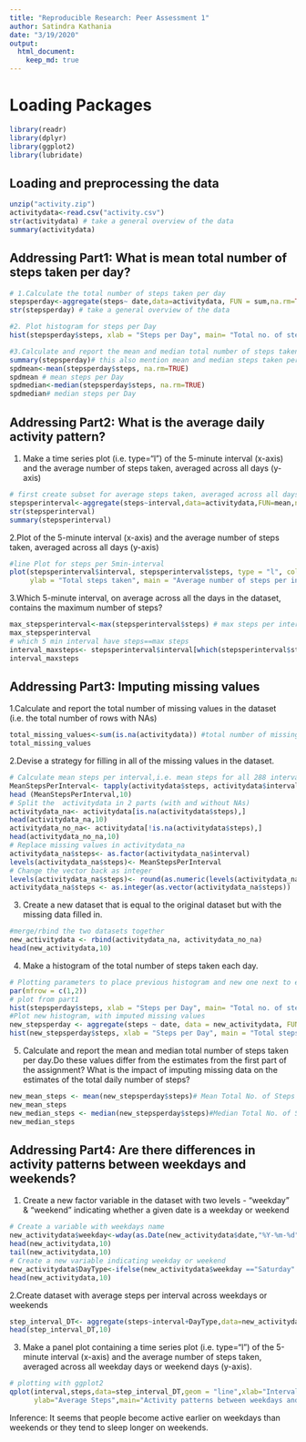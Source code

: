 ```yaml
---
title: "Reproducible Research: Peer Assessment 1"
author: Satindra Kathania
date: "3/19/2020"
output: 
  html_document:
    keep_md: true
---
```

# Loading Packages

```r
library(readr)
library(dplyr)
library(ggplot2)
library(lubridate)
```
##  Loading and preprocessing the data
```r
unzip("activity.zip")
activitydata<-read.csv("activity.csv")
str(activitydata) # take a general overview of the data
summary(activitydata)
```
## Addressing Part1: What is mean total number of steps taken per day?
```r
# 1.Calculate the total number of steps taken per day
stepsperday<-aggregate(steps~ date,data=activitydata, FUN = sum,na.rm=TRUE)
str(stepsperday) # take a general overview of the data
```
```r
#2. Plot histogram for steps per Day
hist(stepsperday$steps, xlab = "Steps per Day", main= "Total no. of steps taken per day",col="red")
```

```r
#3.Calculate and report the mean and median total number of steps taken per day
summary(stepsperday)# this also mention mean and median steps taken per Day
spdmean<-mean(stepsperday$steps, na.rm=TRUE) 
spdmean # mean steps per Day
spdmedian<-median(stepsperday$steps, na.rm=TRUE) 
spdmedian# median steps per Day
```
## Addressing Part2: What is the average daily activity pattern?
1. Make a time series plot (i.e. \color{red}{\verb|type = "l"|}type="l") of the 5-minute interval (x-axis) and the average number of steps taken, averaged across all days (y-axis)
```r
# first create subset for average steps taken, averaged across all days
stepsperinterval<-aggregate(steps~interval,data=activitydata,FUN=mean,na.rm=TRUE)
str(stepsperinterval)
summary(stepsperinterval)
```
2.Plot of the 5-minute interval (x-axis) and the average number of steps taken, averaged across all days (y-axis)
```r
#line Plot for steps per 5min-interval
plot(stepsperinterval$interval, stepsperinterval$steps, type = "l", col = "blue", xlab = "Intervals",
     ylab = "Total steps taken", main = "Average number of steps per interval")
```

3.Which 5-minute interval, on average across all the days in the dataset, contains the maximum number of steps?
```r
max_stepsperinterval<-max(stepsperinterval$steps) # max steps per interval
max_stepsperinterval
# which 5 min interval have steps==max steps
interval_maxsteps<- stepsperinterval$interval[which(stepsperinterval$steps == max_stepsperinterval)]
interval_maxsteps
```
## Addressing Part3: Imputing missing values
1.Calculate and report the total number of missing values in the dataset (i.e. the total number of rows with NAs)
```r
total_missing_values<-sum(is.na(activitydata)) #total number of missing values in the dataset
total_missing_values
```
2.Devise a strategy for filling in all of the missing values in the dataset.
```r
# Calculate mean steps per interval,i.e. mean steps for all 288 intervals
MeanStepsPerInterval<- tapply(activitydata$steps, activitydata$interval, mean, na.rm = TRUE)
head (MeanStepsPerInterval,10)
# Split the  activitydata in 2 parts (with and without NAs)
activitydata_na<- activitydata[is.na(activitydata$steps),]
head(activitydata_na,10)
activitydata_no_na<- activitydata[!is.na(activitydata$steps),]
head(activitydata_no_na,10)
# Replace missing values in activitydata_na
activitydata_na$steps<- as.factor(activitydata_na$interval)
levels(activitydata_na$steps)<- MeanStepsPerInterval
# Change the vector back as integer 
levels(activitydata_na$steps)<- round(as.numeric(levels(activitydata_na$steps)))
activitydata_na$steps <- as.integer(as.vector(activitydata_na$steps))
```
3. Create a new dataset that is equal to the original dataset but with the missing data filled in.
```r
#merge/rbind the two datasets together
new_activitydata <- rbind(activitydata_na, activitydata_no_na)
head(new_activitydata,10)
```

4. Make a histogram of the total number of steps taken each day.  
```r
# Plotting parameters to place previous histogram and new one next to each other
par(mfrow = c(1,2))
# plot from part1
hist(stepsperday$steps, xlab = "Steps per Day", main= "Total no. of steps taken per day",col="red")
#Plot new histogram, with imputed missing values
new_stepsperday <- aggregate(steps ~ date, data = new_activitydata, FUN = sum)
hist(new_stepsperday$steps, xlab = "Steps per Day", main = "Total steps per day with NA fill", col = "green")
```

5. Calculate and report the mean and median total number of steps taken per day.Do these values differ from the estimates from the first part of the assignment? What is the impact of imputing missing data on the estimates of the total daily number of steps?
```r
new_mean_steps <- mean(new_stepsperday$steps)# Mean Total No. of Steps Taken Per Day
new_mean_steps 
new_median_steps <- median(new_stepsperday$steps)#Median Total No. of Steps Taken Per Day
new_median_steps
```
## Addressing Part4: Are there differences in activity patterns between weekdays and weekends?
1. Create a new factor variable in the dataset with two levels - “weekday” & “weekend” indicating whether a given date is a weekday or weekend 
```r
# Create a variable with weekdays name
new_activitydata$weekday<-wday(as.Date(new_activitydata$date,"%Y-%m-%d"),label=TRUE,abbr = FALSE)
head(new_activitydata,10)
tail(new_activitydata,10)
# Create a new variable indicating weekday or weekend
new_activitydata$DayType<-ifelse(new_activitydata$weekday =="Saturday"|new_activitydata$weekday =="Sunday", "weekend","weekday")
head(new_activitydata,10)
```
2.Create dataset with average steps per interval across weekdays or weekends 
```r
step_interval_DT<- aggregate(steps~interval+DayType,data=new_activitydata,FUN=mean)
head(step_interval_DT,10)
```
3. Make a panel plot containing a time series plot (i.e. \color{red}{\verb|type = "l"|}type="l") of the 5-minute interval (x-axis) and the average number of steps taken, averaged across all weekday days or weekend days (y-axis).

```r
# plotting with ggplot2
qplot(interval,steps,data=step_interval_DT,geom = "line",xlab="Interval",
      ylab="Average Steps",main="Activity patterns between weekdays and weekends",facets = DayType ~.)
```

Inference: It seems that people become active earlier on weekdays than weekends or they tend to sleep longer on weekends.